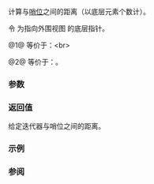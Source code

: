 {{title|operator-{{small|(ranges::chunk_view::''inner-iterator'')}}}}
{{cpp/ranges/chunk_view/navbar}}

{{dcl begin}}
{{dcl|num=1|since=c++23|
friend constexpr difference_type operator-( std::default_sentinel_t s,
                                            const /*inner-iterator*/&amp; i )
    requires ranges::sized_sentinel_for&lt;ranges::sentinel_t&lt;V&gt;,
                                        ranges::iterator_t&lt;V&gt;&gt;;
}}
{{dcl|num=2|since=c++23|
friend constexpr difference_type operator-( const /*inner-iterator*/&amp; i,
                                            std::default_sentinel_t s )
    requires ranges::sized_sentinel_for&lt;ranges::sentinel_t&lt;V&gt;,
                                        ranges::iterator_t&lt;V&gt;&gt;;
}}
{{dcl end}}

计算{{rlp|/|迭代器}}与[[cpp/iterator/default_sentinel_t|哨位]]之间的距离（以底层元素个数计）。

令 {{rlpi|/#数据成员|parent_}} 为指向外围视图 {{tt|chunk_view}} 的底层指针。

@1@ 等价于：&lt;br&gt;{{c|1=
return ranges::min(i.parent_-&gt;remainder_,
                   ranges::end(i.parent_-&gt;base_) - *i.parent_-&gt;current_);
}}

@2@ 等价于：{{c|1=return -(s - i);}}。

{{cpp/hidden friend|{{tt|std::ranges::chunk_view::''inner-iterator''}}|plural=yes}}

===参数===
{{par begin}}
{{par|i|{{rlp|/|迭代器}}}}
{{par|s|哨位}}
{{par end}}

===返回值===
给定迭代器与哨位之间的距离。

===示例===
{{example
|code=
|output=
}}

===参阅===
{{dsc begin}}
{{dsc mem fun|cpp/ranges/chunk_view/inner_iterator/operator_inc|title=operator++|增加迭代器|notes={{mark c++23}}}}
{{dsc end}}

{{langlinks|de|en|es|ja|ru}}